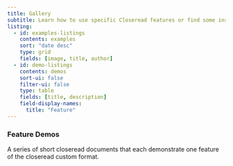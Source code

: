 ```yaml
---
title: Gallery
subtitle: Learn how to use specific Closeread features or find some inspiration in our examples.
listing:
  - id: examples-listings
    contents: examples
    sort: "date desc"
    type: grid
    fields: [image, title, author]
  - id: demo-listings
    contents: demos
    sort-ui: false
    filter-ui: false
    type: table
    fields: [title, description]
    field-display-names:
      title: "Feature"
---
```


:::{#examples-listings}
:::

### Feature Demos

A series of short closeread documents that each demonstrate one feature of the closeread custom format.

:::{#demo-listings}
:::